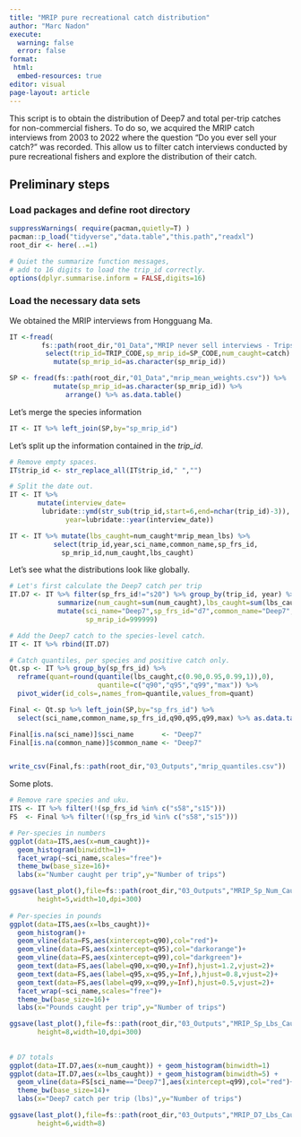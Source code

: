 ```yaml
---
title: "MRIP pure recreational catch distribution"
author: "Marc Nadon"
execute: 
  warning: false
  error: false
format: 
 html:
  embed-resources: true
editor: visual
page-layout: article
---
```


This script is to obtain the distribution of Deep7 and total per-trip catches for non-commercial fishers. To do so, we acquired the MRIP catch interviews from 2003 to 2022 where the question "Do you ever sell your catch?" was recorded. This allow us to filter catch interviews conducted by pure recreational fishers and explore the distribution of their catch.

## Preliminary steps

### Load packages and define root directory

```r
suppressWarnings( require(pacman,quietly=T) )
pacman::p_load("tidyverse","data.table","this.path","readxl")
root_dir <- here(..=1)

# Quiet the summarize function messages, 
# add to 16 digits to load the trip_id correctly.
options(dplyr.summarise.inform = FALSE,digits=16)
```

### Load the necessary data sets

We obtained the MRIP interviews from Hongguang Ma.

```r
IT <-fread(
        fs::path(root_dir,"01_Data","MRIP never sell interviews - Trips.csv")) %>% 
         select(trip_id=TRIP_CODE,sp_mrip_id=SP_CODE,num_caught=catch) %>% 
           mutate(sp_mrip_id=as.character(sp_mrip_id))

SP <- fread(fs::path(root_dir,"01_Data","mrip_mean_weights.csv")) %>% 
           mutate(sp_mrip_id=as.character(sp_mrip_id)) %>% 
              arrange() %>% as.data.table()
```

Let's merge the species information

```r
IT <- IT %>% left_join(SP,by="sp_mrip_id") 
```

Let's split up the information contained in the *trip_id*.

```r
# Remove empty spaces.
IT$trip_id <- str_replace_all(IT$trip_id," ","")

# Split the date out.
IT <- IT %>% 
       mutate(interview_date=
        lubridate::ymd(str_sub(trip_id,start=6,end=nchar(trip_id)-3)),
              year=lubridate::year(interview_date))

IT <- IT %>% mutate(lbs_caught=num_caught*mrip_mean_lbs) %>% 
           select(trip_id,year,sci_name,common_name,sp_frs_id,
             sp_mrip_id,num_caught,lbs_caught)
```

Let's see what the distributions look like globally.

```r
# Let's first calculate the Deep7 catch per trip
IT.D7 <- IT %>% filter(sp_frs_id!="s20") %>% group_by(trip_id, year) %>%
            summarize(num_caught=sum(num_caught),lbs_caught=sum(lbs_caught)) %>% 
            mutate(sci_name="Deep7",sp_frs_id="d7",common_name="Deep7",
                   sp_mrip_id=999999)

# Add the Deep7 catch to the species-level catch.
IT <- IT %>% rbind(IT.D7)

# Catch quantiles, per species and positive catch only.
Qt.sp <- IT %>% group_by(sp_frs_id) %>%
  reframe(quant=round(quantile(lbs_caught,c(0.90,0.95,0.99,1)),0),
                      quantile=c("q90","q95","q99","max")) %>%
  pivot_wider(id_cols=,names_from=quantile,values_from=quant)

Final <- Qt.sp %>% left_join(SP,by="sp_frs_id") %>%
  select(sci_name,common_name,sp_frs_id,q90,q95,q99,max) %>% as.data.table()

Final[is.na(sci_name)]$sci_name       <- "Deep7"
Final[is.na(common_name)]$common_name <- "Deep7"


write_csv(Final,fs::path(root_dir,"03_Outputs","mrip_quantiles.csv"))
```

Some plots.

```r
# Remove rare species and uku.
ITS <- IT %>% filter(!(sp_frs_id %in% c("s58","s15")))
FS  <- Final %>% filter(!(sp_frs_id %in% c("s58","s15")))

# Per-species in numbers
ggplot(data=ITS,aes(x=num_caught))+
  geom_histogram(binwidth=1)+
  facet_wrap(~sci_name,scales="free")+
  theme_bw(base_size=16)+
  labs(x="Number caught per trip",y="Number of trips")

ggsave(last_plot(),file=fs::path(root_dir,"03_Outputs","MRIP_Sp_Num_Caught.png"),
       height=5,width=10,dpi=300)
    
# Per-species in pounds
ggplot(data=ITS,aes(x=lbs_caught))+
  geom_histogram()+
  geom_vline(data=FS,aes(xintercept=q90),col="red")+
  geom_vline(data=FS,aes(xintercept=q95),col="darkorange")+
  geom_vline(data=FS,aes(xintercept=q99),col="darkgreen")+
  geom_text(data=FS,aes(label=q90,x=q90,y=Inf),hjust=1.2,vjust=2)+
  geom_text(data=FS,aes(label=q95,x=q95,y=Inf,),hjust=0.8,vjust=2)+
  geom_text(data=FS,aes(label=q99,x=q99,y=Inf),hjust=0.5,vjust=2)+
  facet_wrap(~sci_name,scales="free")+
  theme_bw(base_size=16)+
  labs(x="Pounds caught per trip",y="Number of trips")

ggsave(last_plot(),file=fs::path(root_dir,"03_Outputs","MRIP_Sp_Lbs_Caught.png"),
       height=8,width=10,dpi=300)
    
  
# D7 totals
ggplot(data=IT.D7,aes(x=num_caught)) + geom_histogram(binwidth=1)
ggplot(data=IT.D7,aes(x=lbs_caught)) + geom_histogram(binwidth=5) +
  geom_vline(data=FS[sci_name=="Deep7"],aes(xintercept=q99),col="red")+
  theme_bw(base_size=14)+
  labs(x="Deep7 catch per trip (lbs)",y="Number of trips")

ggsave(last_plot(),file=fs::path(root_dir,"03_Outputs","MRIP_D7_Lbs_Caught.png"),
       height=6,width=8)
   
```

